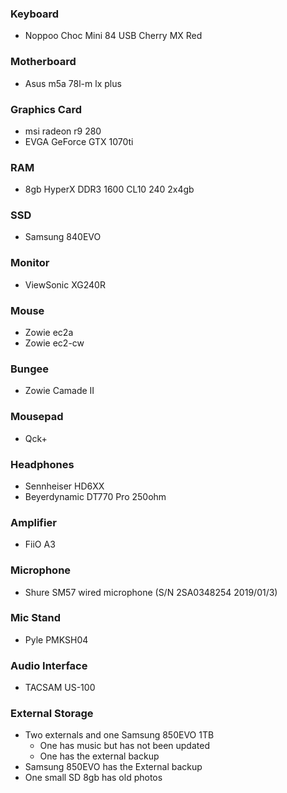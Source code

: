 ### Keyboard
- Noppoo Choc Mini 84 USB Cherry MX Red

### Motherboard
- Asus m5a 78l-m lx plus

### Graphics Card
- msi radeon r9 280
- EVGA GeForce GTX 1070ti

### RAM
- 8gb HyperX DDR3 1600 CL10 240 2x4gb

### SSD
- Samsung 840EVO

### Monitor
- ViewSonic XG240R

### Mouse
- Zowie ec2a
- Zowie ec2-cw

### Bungee
- Zowie Camade II

### Mousepad
- Qck+

### Headphones
- Sennheiser HD6XX
- Beyerdynamic DT770 Pro 250ohm

### Amplifier
- FiiO A3

### Microphone
- Shure SM57 wired microphone (S/N 2SA0348254 2019/01/3)

### Mic Stand
- Pyle PMKSH04

### Audio Interface
- TACSAM US-100

### External Storage
- Two externals and one Samsung 850EVO 1TB
  - One has music but has not been updated
  - One has the external backup
- Samsung 850EVO has the External backup
- One small SD 8gb has old photos